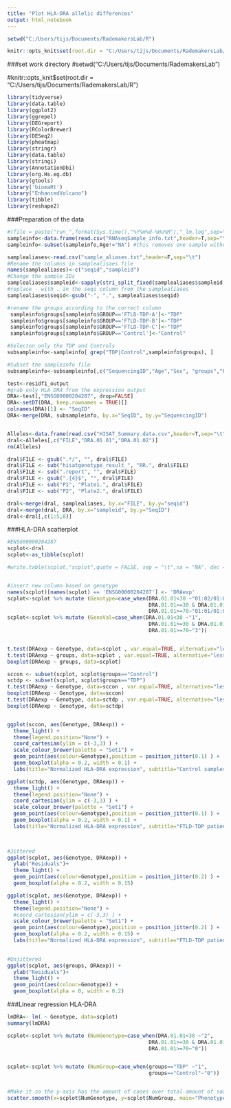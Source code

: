 ```yaml
---
title: "Plot HLA-DRA allelic differences"
output: html_notebook
---
```



```r
setwd("C:/Users/tijs/Documents/RademakersLab/R")

knitr::opts_knit$set(root.dir = "C:/Users/tijs/Documents/RademakersLab/R")
```

###set work directory
#setwd("C:/Users/tijs/Documents/RademakersLab")

#knitr::opts_knit$set(root.dir = "C:/Users/tijs/Documents/RademakersLab/R")


```r
library(tidyverse)
library(data.table)
library(ggplot2)
library(ggrepel)
library(DEGreport)
library(RColorBrewer)
library(DESeq2)
library(pheatmap)
library(stringr)
library(data.table)
library(stringi)
library(AnnotationDbi)
library(org.Hs.eg.db)
library(gtools)
library('biomaRt')
library("EnhancedVolcano")
library(tibble)
library(reshape2)

```

###Preparation of the data
```r



#(file = paste("run_",format(Sys.time(),"%Y%m%d-%Hu%M"),"_lm.log",sep=""), append = TRUE, split=TRUE,type = "output")
sampleinfo<-data.frame(read.csv("RNAseqSample_info.txt",header=T,sep="\t"))
sampleinfo<-subset(sampleinfo,Age!="NA") #this removes one sample without AAD

samplealiases<-read.csv("sample_aliases.txt",header=F,sep="\t")
#Rename the columns in samplealisaes file
names(samplealiases)<-c("seqid","sampleid")
#Change the sample IDs
samplealiases$sampleid<-sapply(stri_split_fixed(samplealiases$sampleid, '-', n=2),'[',2)
#replace - with . in the seqi column from the samplealiases
samplealiases$seqid<-gsub("-", ".", samplealiases$seqid)

#rename the groups according to the correct column
 sampleinfo$groups[sampleinfo$GROUP=='FTLD-TDP-A']<-"TDP"
 sampleinfo$groups[sampleinfo$GROUP=='FTLD-TDP-B']<-"TDP"
 sampleinfo$groups[sampleinfo$GROUP=='FTLD-TDP-C']<-"TDP"
 sampleinfo$groups[sampleinfo$GROUP=='Control']<-"Control"

#Selecton only the TDP and Controls
subsampleinfo<-sampleinfo[ grep("TDP|Control",sampleinfo$groups), ]

#Subset the sampleinfo file
subsampleinfo<-subsampleinfo[,c("SequencingID","Age","Sex", "groups","RINFCX","plate","GROUP")] 

test<-residf1_output
#grab only HLA DRA from the expression output
DRA<-test[,"ENSG00000204287", drop=FALSE]
DRA<-setDT(DRA, keep.rownames = TRUE)[]
colnames(DRA)[1] <- "SeqID"
DRA<-merge(DRA, subsampleinfo, by.x="SeqID", by.y="SequencingID")


Alleles<-data.frame(read.csv("HISAT_Summary.data.csv",header=T,sep="\t"))
dral<-Alleles[,c("FILE","DRA.01.01","DRA.01.02")]
rm(Alleles)

dral$FILE <- gsub(".*/", "", dral$FILE)
dral$FILE <- sub("hisatgenotype_result_", "RR.", dral$FILE)
dral$FILE <- sub(".report", "", dral$FILE)
dral$FILE <- gsub(".{4}$", "", dral$FILE)
dral$FILE <- sub("P1", "Plate1.", dral$FILE)
dral$FILE <- sub("P2", "Plate2.", dral$FILE)

dral<-merge(dral, samplealiases, by.x="FILE", by.y="seqid")
dral<-merge(dral, DRA, by.x="sampleid", by.y="SeqID")
dral<-dral[,c(1:5,8)]

```


###HLA-DRA scatterplot
```r
#ENSG00000204287
scplot<-dral
scplot<-as_tibble(scplot)

#write.table(scplot,"scplot",quote = FALSE, sep = "\t",na = "NA", dec = ".", row.names = TRUE,col.names=NA)


#insert new column based on genotype
names(scplot)[names(scplot) == 'ENSG00000204287'] <- 'DRAexp'
scplot<-scplot %>% mutate (Genotype=case_when(DRA.01.01<30 ~"01:02/01:02",
                                              DRA.01.01>=30 & DRA.01.01<70~"01:02/01:01",
                                              DRA.01.01>=70~"01:01/01:01"))
scplot<-scplot %>% mutate (GenoVal=case_when(DRA.01.01<30 ~"1",
                                              DRA.01.01>=30 & DRA.01.01<70~"2",
                                              DRA.01.01>=70~"3"))


t.test(DRAexp ~ Genotype, data=scplot , var.equal=TRUE, alternative="less" )
t.test(DRAexp ~ groups, data=scplot , var.equal=TRUE, alternative="less" )
boxplot(DRAexp ~ groups, data=scplot)

sccon <- subset(scplot, scplot$groups=="Control")
sctdp <- subset(scplot, scplot$groups=="TDP")
t.test(DRAexp ~ Genotype, data=sccon , var.equal=TRUE, alternative="less" )
boxplot(DRAexp ~ Genotype, data=sccon)
t.test(DRAexp ~ Genotype, data=sctdp , var.equal=TRUE, alternative="less" )
boxplot(DRAexp ~ Genotype, data=sctdp)


ggplot(sccon, aes(Genotype, DRAexp)) + 
  theme_light() +
  theme(legend.position="None") +
  coord_cartesian(ylim = c(-3,3) ) +
  scale_colour_brewer(palette = "Set1") +
  geom_point(aes(colour=Genotype),position = position_jitter(0.1) ) +
  geom_boxplot(alpha = 0.2, width = 0.1) +
  labs(title="Normalized HLA-DRA expression", subtitle="Control samples, n=24", y="Expression", x="Genotype", caption="Expression level analysis")

ggplot(sctdp, aes(Genotype, DRAexp)) + 
  theme_light() +
  theme(legend.position="None") +
  coord_cartesian(ylim = c(-3,3) ) +
  scale_colour_brewer(palette = "Set1") +
  geom_point(aes(colour=Genotype),position = position_jitter(0.1) ) +
  geom_boxplot(alpha = 0.2, width = 0.1) +
  labs(title="Normalized HLA-DRA expression", subtitle="FTLD-TDP patient samples, n=65", y="Expression", x="Genotype", caption="Expression level analysis")
  


#Jittered
ggplot(scplot, aes(Genotype, DRAexp)) + 
  ylab("Residuals")+
  theme_light() +
  geom_point(aes(colour=Genotype),position = position_jitter(0.2) ) +
  geom_boxplot(alpha = 0.2, width = 0.15)

ggplot(scplot, aes(Genotype, DRAexp)) + 
  theme_light() +
  theme(legend.position="None") +
  #coord_cartesian(ylim = c(-3,3) ) +
  scale_colour_brewer(palette = "Set1") +
  geom_point(aes(colour=Genotype),position = position_jitter(0.2) ) +
  geom_boxplot(alpha = 0.2, width = 0.15) +
  labs(title="Normalized HLA-DRA expression", subtitle="FTLD-TDP patient and control samples, n=89", y="Expression", x="Genotype", caption="Expression level analysis")
  

#Unjittered
ggplot(scplot, aes(groups, DRAexp)) + 
  ylab("Residuals")+
  theme_light() +
  geom_point(aes(colour=Genotype)) +
  geom_boxplot(alpha = 0, width = 0.2)

```


###Linear regression HLA-DRA
```r

lmDRA<- lm( ~ Genotype, data=scplot)
summary(lmDRA)

scplot<-scplot %>% mutate (NumGenotype=case_when(DRA.01.01<30 ~"2",
                                              DRA.01.01>=30 & DRA.01.01<70~"1",
                                              DRA.01.01>=70~"0"))


scplot<-scplot %>% mutate (NumGroup=case_when(groups=="TDP" ~"1",
                                              groups=="Control"~"0"))


#Make it so the y-axis has the amount of cases over total amount of samples, for each genotype !!!!UNFINISHED!!!!
scatter.smooth(x=scplot$NumGenotype, y=scplot$NumGroup, main="Phenotype ~ Genotype")  # scatterplot


```











